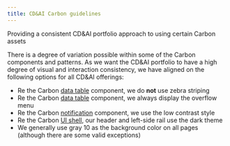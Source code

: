 ```yaml
---
title: CD&AI Carbon guidelines
---
```


<PageDescription>

  Providing a consistent CD&amp;AI portfolio approach to using certain Carbon assets

</PageDescription>

There is a degree of variation possible within some of the Carbon components and patterns. As we want 
the CD&AI portfolio to have a high degree of visual and interaction consistency, we have aligned 
on the following options for all CD&AI offerings:

- Re the Carbon [data table](https://www.carbondesignsystem.com/components/data-table/usage/) component, we do **not** use zebra striping
- Re the Carbon [data table](https://www.carbondesignsystem.com/components/data-table/usage/) component, we always display the overflow menu
- Re the Carbon [notification](https://www.carbondesignsystem.com/components/notification/style/) component, we use the low contrast style
- Re the Carbon [UI shell](https://www.carbondesignsystem.com/components/UI-shell-header/usage), our header and left-side rail use the dark theme
- We generally use gray 10 as the background color on all pages (although there are some valid exceptions)